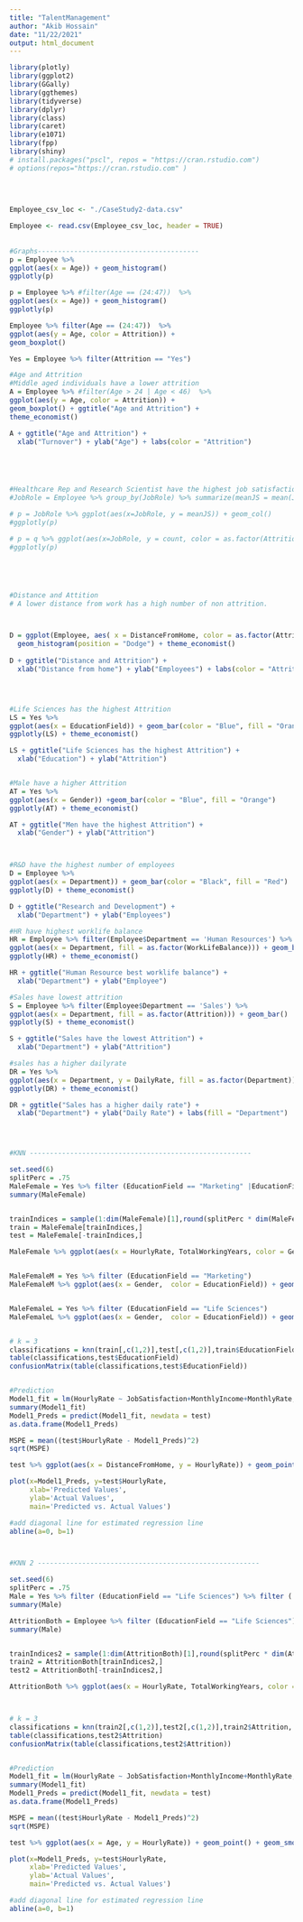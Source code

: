 ```yaml
---
title: "TalentManagement"
author: "Akib Hossain"
date: "11/22/2021"
output: html_document
---
```


```r



library(plotly)
library(ggplot2)
library(GGally)
library(ggthemes)
library(tidyverse)
library(dplyr)
library(class)
library(caret)
library(e1071)
library(fpp)
library(shiny)
# install.packages("pscl", repos = "https://cran.rstudio.com")
# options(repos="https://cran.rstudio.com" )

 
 
 
Employee_csv_loc <- "./CaseStudy2-data.csv"

Employee <- read.csv(Employee_csv_loc, header = TRUE)
 
 
#Graphs----------------------------------------
p = Employee %>% 
ggplot(aes(x = Age)) + geom_histogram()
ggplotly(p)

p = Employee %>% #filter(Age == (24:47))  %>% 
ggplot(aes(x = Age)) + geom_histogram()
ggplotly(p)

Employee %>% filter(Age == (24:47))  %>% 
ggplot(aes(y = Age, color = Attrition)) + 
geom_boxplot()

Yes = Employee %>% filter(Attrition == "Yes")

#Age and Attrition
#Middle aged individuals have a lower attrition
A = Employee %>% #filter(Age > 24 | Age < 46)  %>% 
ggplot(aes(y = Age, color = Attrition)) + 
geom_boxplot() + ggtitle("Age and Attrition") +
theme_economist()

A + ggtitle("Age and Attrition") +
  xlab("Turnover") + ylab("Age") + labs(color = "Attrition")





#Healthcare Rep and Research Scientist have the highest job satisfaction
#JobRole = Employee %>% group_by(JobRole) %>% summarize(meanJS = mean(JobSatisfaction), count = #n()) 

# p = JobRole %>% ggplot(aes(x=JobRole, y = meanJS)) + geom_col()
#ggplotly(p)

# p = q %>% ggplot(aes(x=JobRole, y = count, color = as.factor(Attrition) )) + geom_point()
#ggplotly(p)





#Distance and Attition
# A lower distance from work has a high number of non attrition.



D = ggplot(Employee, aes( x = DistanceFromHome, color = as.factor(Attrition))) +
  geom_histogram(position = "Dodge") + theme_economist()
 
D + ggtitle("Distance and Attrition") +
  xlab("Distance from home") + ylab("Employees") + labs(color = "Attrition")




#Life Sciences has the highest Attrition
LS = Yes %>% 
ggplot(aes(x = EducationField)) + geom_bar(color = "Blue", fill = "Orange")
ggplotly(LS) + theme_economist()

LS + ggtitle("Life Sciences has the highest Attrition") +
  xlab("Education") + ylab("Attrition") 


#Male have a higher Attrition
AT = Yes %>% 
ggplot(aes(x = Gender)) +geom_bar(color = "Blue", fill = "Orange")
ggplotly(AT) + theme_economist()

AT + ggtitle("Men have the highest Attrition") +
  xlab("Gender") + ylab("Attrition") 



#R&D have the highest number of employees
D = Employee %>% 
ggplot(aes(x = Department)) + geom_bar(color = "Black", fill = "Red")
ggplotly(D) + theme_economist()

D + ggtitle("Research and Development") +
  xlab("Department") + ylab("Employees")

#HR have highest worklife balance
HR = Employee %>% filter(Employee$Department == 'Human Resources') %>%
ggplot(aes(x = Department, fill = as.factor(WorkLifeBalance))) + geom_bar()
ggplotly(HR) + theme_economist()

HR + ggtitle("Human Resource best worklife balance") +
  xlab("Department") + ylab("Employee")

#Sales have lowest attrition
S = Employee %>% filter(Employee$Department == 'Sales') %>%
ggplot(aes(x = Department, fill = as.factor(Attrition))) + geom_bar()
ggplotly(S) + theme_economist()

S + ggtitle("Sales have the lowest Attrition") +
  xlab("Department") + ylab("Attrition")

#sales has a higher dailyrate
DR = Yes %>% 
ggplot(aes(x = Department, y = DailyRate, fill = as.factor(Department))) + geom_boxplot()
ggplotly(DR) + theme_economist()

DR + ggtitle("Sales has a higher daily rate") +
  xlab("Department") + ylab("Daily Rate") + labs(fill = "Department")




#KNN -------------------------------------------------------

set.seed(6)
splitPerc = .75
MaleFemale = Yes %>% filter (EducationField == "Marketing" |EducationField == "Life Sciences" ) 
summary(MaleFemale)


trainIndices = sample(1:dim(MaleFemale)[1],round(splitPerc * dim(MaleFemale)[1]))
train = MaleFemale[trainIndices,]
test = MaleFemale[-trainIndices,]

MaleFemale %>% ggplot(aes(x = HourlyRate, TotalWorkingYears, color = Gender)) + geom_point() + ggtitle("Higher hourly rate work longer")


MaleFemaleM = Yes %>% filter (EducationField == "Marketing")
MaleFemaleM %>% ggplot(aes(x = Gender,  color = EducationField)) + geom_bar() + ggtitle("Marketing and Gender")


MaleFemaleL = Yes %>% filter (EducationField == "Life Sciences")
MaleFemaleL %>% ggplot(aes(x = Gender,  color = EducationField)) + geom_bar() + ggtitle("Life Sciences and Gender")


# k = 3
classifications = knn(train[,c(1,2)],test[,c(1,2)],train$EducationField, prob = TRUE, k = 3)
table(classifications,test$EducationField)
confusionMatrix(table(classifications,test$EducationField))


#Prediction
Model1_fit = lm(HourlyRate ~ JobSatisfaction+MonthlyIncome+MonthlyRate, data = train)
summary(Model1_fit)
Model1_Preds = predict(Model1_fit, newdata = test)
as.data.frame(Model1_Preds)

MSPE = mean((test$HourlyRate - Model1_Preds)^2)
sqrt(MSPE)

test %>% ggplot(aes(x = DistanceFromHome, y = HourlyRate)) + geom_point() + geom_smooth(method = "lm") + geom_line(data = test, aes( x = DistanceFromHome, y = Model1_Preds, col = "red")) 

plot(x=Model1_Preds, y=test$HourlyRate,
     xlab='Predicted Values',
     ylab='Actual Values',
     main='Predicted vs. Actual Values')

#add diagonal line for estimated regression line
abline(a=0, b=1)



#KNN 2 -------------------------------------------------------

set.seed(6)
splitPerc = .75
Male = Yes %>% filter (EducationField == "Life Sciences") %>% filter ( Gender == "Male") 
summary(Male)

AttritionBoth = Employee %>% filter (EducationField == "Life Sciences") %>% filter ( Gender == "Male") 
summary(Male)


trainIndices2 = sample(1:dim(AttritionBoth)[1],round(splitPerc * dim(AttritionBoth)[1]))
train2 = AttritionBoth[trainIndices2,]
test2 = AttritionBoth[-trainIndices2,]

AttritionBoth %>% ggplot(aes(x = HourlyRate, TotalWorkingYears, color = Attrition)) + geom_point() + ggtitle("Higher hourly rate work longer")



# k = 3
classifications = knn(train2[,c(1,2)],test2[,c(1,2)],train2$Attrition, prob = TRUE, k = 3)
table(classifications,test2$Attrition)
confusionMatrix(table(classifications,test2$Attrition))


#Prediction
Model1_fit = lm(HourlyRate ~ JobSatisfaction+MonthlyIncome+MonthlyRate, data = train)
summary(Model1_fit)
Model1_Preds = predict(Model1_fit, newdata = test)
as.data.frame(Model1_Preds)

MSPE = mean((test$HourlyRate - Model1_Preds)^2)
sqrt(MSPE)

test %>% ggplot(aes(x = Age, y = HourlyRate)) + geom_point() + geom_smooth(method = "lm") + geom_line(data = test, aes( x = Age, y = Model1_Preds, col = "red")) + ggtitle("Hourly Rate Predictions")

plot(x=Model1_Preds, y=test$HourlyRate,
     xlab='Predicted Values',
     ylab='Actual Values',
     main='Predicted vs. Actual Values')

#add diagonal line for estimated regression line
abline(a=0, b=1)





```



